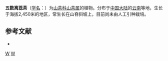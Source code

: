 {{Speciesbox 
| taxon = Camellia pentamera
| authority =  Chang
}}
'''五数离蕊茶'''（[[学名|学名]]：{{lang|la|''Camellia pentamera''}}）为[[山茶科|山茶科]][[山茶属|山茶属]]的植物。分布于[[中国大陆|中国大陆]]的[[云南|云南]]等地，生长于海拔2,450米的地区，常生长在山脊斜坡上，目前尚未由人工引种栽培。

== 参考文献 ==
<div class="references-small">
* {{cite web| url =http://www.bioinfo.cn/db05/KmzwSpecies.php?action=view&id=28961| title =五数离蕊茶| work =《中国高等植物数据库全库》| publisher =中国科学院微生物研究所| author =昆明植物研究所| accessdate =2009-02-26| deadurl =yes| archiveurl =https://web.archive.org/web/20160305010430/http://www.bioinfo.cn/db05/KmzwSpecies.php?action=view&id=28961| archivedate =2016-03-05}}
</div>
{{Taxonbar|from=Q10881819}}

[[Category:山茶属|W]]
[[Category:云南植物|W]]